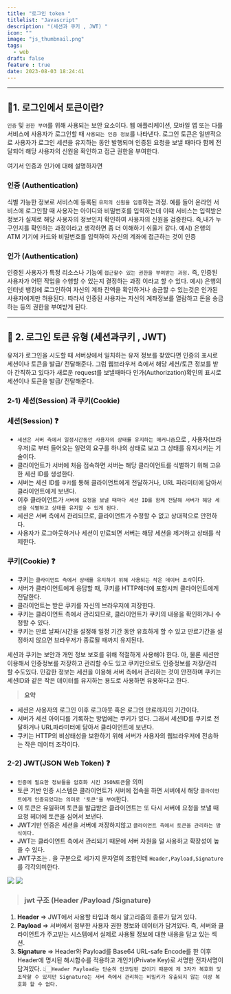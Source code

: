 ```yaml
---
title: "로그인 token "
titlelist: "Javascript"
description: "(세션과 쿠키 , JWT) "
icon: ""
image: "js_thumbnail.png"
tags:
  - web
draft: false
feature : true
date: 2023-08-03 18:24:41
---
```


------------------

## 📌1. 로그인에서 토큰이란?

`인증` 및 `권한 부여`를 위해 사용되는 보안 요소이다.
웹 애플리케이션, 모바일 앱 또는 다를 서비스에 사용자가 로그인할 때 `사용되는 인증 정보`를 나타낸다.
로그인 토큰은 일반적으로 사용자가 로그인 세션을 유지하는 동안 발행되며 인증된 요청을 보낼 때마다 함께 전달되어 해당 사용자의 신원을 확인하고 접근 권한을 부여한다.

여기서 인증과 인가에 대해 설명하자면 

>
### **인증 (Authentication)**
식별 가능한 정보로 서비스에 등록된 `유저의 신원을 입증`하는 과정.
예를 들어 온라인 서비스에 로그인할 때 사용자는 아이디와 비밀번호를 입력하는데 이때 서비스는 입력받은 정보가 실제로 해당 사용자의 정보인지 확인하여 사용자의 신원을 검증한다. 즉,내가 누구인지를 확인하는 과정이라고 생각하면 좀 더 이해하기 쉬울거 같다.
예시) 은행의 ATM 기기에 카드와 비밀번호를 입력하여 자신의 계좌에 접근하는 것이 인증

>
### **인가 (Authentication)**
인증된 사용자가 특정 리소스나 기능에 `접근할수 있는 권한을 부여받는 과정.` 
즉, 인증된 사용자가 어떤 작업을 수행할 수 있는지 결정하는 과정 이라고 할 수 있다.
예시) 은행의 인터넷 뱅킹에 로그인하여 자신의 계좌 잔액을 확인하거나 송금할 수 있는것은 인가된 사용자에게만 허용된다. 따라서 인증된 사용자는 자신의 계좌정보를 열람하고 돈을 송금하는 등의 권한을 부여받게 된다.


---------------

## 📌 2. 로그인 토큰 유형 (세션과쿠키 , JWT)

유저가 로그인을 시도할 때 서버상에서 일치하는 유저 정보를 찾았다면 인증의 표시로 세션이나 토큰을 발급/ 전달해준다.
그럼 웹브라우저 측에서 해당 세션/토큰 정보를 받아 간직하고 있다가 새로운 request를 보낼때마다 인가(Authorization)확인의 표시로 세션이나 토큰을 발급/ 전달해준다.

### 2-1) 세션(Session) 과 쿠키(Cookie)

### 세션(Session) ❓
- `세션은 서버 측에서 일정시간동안 사용자의 상태를 유지하는 매커니즘`으로 , 사용자(브라우저)로 부터 들어오는 일련의 요구를 하나의 상태로 보고 그 상태를 유지시키는 기술이다.
- 클라이언트가 서버에 처음 접속하면 서버는 해당 클라이언트를 식별하기 위해 고유한 세션 ID를 생성한다.
- 서버는 세션 ID를 `쿠키`를 통해 클라이언트에게 전달하거나, URL 파라미터에 담아서 클라이언트에게 보낸다.
- 이후 클라이언트가 `서버에 요청을 보낼 때마다 세션 ID를 함께 전달해 서버가 해당 세션을 식별하고 상태를 유지할 수 있게 된다.`
- 세션은 서버 측에서 관리되므로, 클라이언트가 수정할 수 없고 상대적으로 안전하다.
- 사용자가 로그아웃하거나 세션이 만료되면 서버는 해당 세션을 제거하고 상태를 삭제한다.

### 쿠키(Cookie) ❓
- 쿠키는 `클라이언트 측에서 상태를 유지하기 위해 사용되는 작은 데이터 조각`이다.
- 서버가 클라이언트에게 응답할 때, 쿠키를 HTTP헤더에 포함시켜 클라이언트에게 전달한다.
- 클라이언트는 받은 쿠키를 자신의 브라우저에 저장한다.
- 쿠키는 클라이언트 측에서 관리되므로, 클라이언트가 쿠키의 내용을 확인하거나 수정할 수 있다.
- 쿠키는 만료 날짜/시간을 설정해 일정 기간 동안 유효하게 할 수 있고 만료기간을 설정하지 않으면 브라우저가 종료될 때까지 유지된다.


세션과 쿠키는 보안과 개인 정보 보호를 위해 적절하게 사용해야 한다. 
아, 물론 세션만 이용해서 인증정보를 저장하고 관리할 수도 있고 쿠키만으로도 인증정보를 저장/관리 할 수도있다.
민감한 정보는 세션을 이용해 서버 측에서 관리하는 것이 안전하며 쿠키는 세션ID와 같은 작은 데이터를 유지하는 용도로 사용하면 유용하다고 한다.


>**요약**
- 세션은 사용자의 로그인 이후 로그아웃 혹은 로그인 만료까지의 기간이다.
- 서버가 세션 아이디를 기록하는 방법에는 쿠키가 있다. 그래서 세션ID를 쿠키로 전달하거나 URL파라미터에 담아서 클라이언트에 보낸다.
- 쿠키는 HTTP의 비상태성을 보완하기 위해 서버가 사용자의 웹브라우저에 전송하는 작은 데이터 조각이다.


### 2-2) JWT(JSON Web Token) ❓
- `인증에 필요한 정보들을 암호화 시킨 JSON토큰`을 의미 
- 토큰 기반 인증 시스템은 클라이언트가 서버에 접속을 하면 서버에서 해당 `클라이언트에게 인증되었다는 의미로 '토큰'을 부여`한다.
- 이 토큰은 유일하며 토큰을 발급받은 클라이언트는 또 다시 서버에 요청을 보낼 때 요청 헤더에 토큰을 심어서 보낸다.
- JWT기반 인증은 세션을 서버에 저장하지않고 `클라이언트 측에서 토큰을 관리하는 방식이다.`
- JWT는 클라이언트 측에서 관리되기 때문에 서버 자원을 덜 사용하고 확장성이 높을 수 있다.
- JWT구조는 . 을 구분으로 세가지 문자열의 조합인데 `Header,Payload,Signature`를 각각의미한다.


![](https://velog.velcdn.com/images/chosule/post/d682adf5-4f6c-4ef3-86d1-e48900df6f57/image.png)
![](https://velog.velcdn.com/images/chosule/post/d28c5876-4cd4-47c2-9357-b88fe72b08e5/image.png)


> ### jwt 구조 (Header /Payload /Signature)
1. **Header** => JWT에서 사용할 타입과 해시 알고리즘의 종류가 담겨 있다.
2. **Payload** => 서버에서 첨부한 사용자 권한 정보와 데이터가 담겨있다. 즉, 서버와 클라이언트가 주고받는 시스템에서 실제로 사용될 정보에 대한 내용을 담고 있는 섹션.
3. **Signature** => Header와 Payload를 Base64 URL-safe Encode를 한 이후 Header에 명시된 해시함수를 적용하고 개인키(Private Key)로 서명한 전자서명이 담겨있다.
👆🏻`Header Payload는 단순히 인코딩된 값이기 때문에 제 3자가 복호화 및 조작할 수 있지만 Signature는 서버 측에서 관리하는 비밀키가 유출되지 않는 이상 복호화 할 수 없다.`

